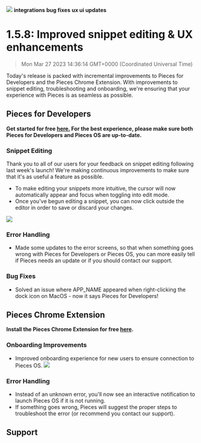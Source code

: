 ![](https://uploads-ssl.webflow.com/6143afec68f555387049efb3/630d778bed7681347a555f51_ezgif_com-gif-maker34_35521d5d074e930305278f8047bfcfa0_2000.png)
**integrations** **bug fixes** **ux ui updates**
# 1.5.8: Improved snippet editing & UX enhancements
> Mon Mar 27 2023 14:36:14 GMT+0000 (Coordinated Universal Time)

Today's release is packed with incremental improvements to Pieces for Developers and the Pieces Chrome Extension. With improvements to snippet editing, troubleshooting and onboarding, we're ensuring that your experience with Pieces is as seamless as possible.
## Pieces for Developers
**Get started for free <a href="https://code.pieces.app/install" target="_blank" rel="noopener noreferrer">here.</a> For the best experience, please make sure both Pieces for Developers and Pieces OS are up-to-date.**

### Snippet Editing
Thank you to all of our users for your feedback on snippet editing following last week's launch! We're making continuous improvements to make sure that it's as useful a feature as possible.
- To make editing your snippets more intuitive, the cursor will now automatically appear and focus when toggling into edit mode.
- Once you've begun editing a snippet, you can now click outside the editor in order to save or discard your changes.

![](https://uploads-ssl.webflow.com/6143afec68f555387049efb3/630d778ced7681e3a2555f57_ezgif_com-gif-maker32_e5a2948be30a51b16d1bce42eb84a93d_800.png)

### Error Handling
- Made some updates to the error screens, so that when something goes wrong with Pieces for Developers or Pieces OS, you can more easily tell if Pieces needs an update or if you should contact our support.

### Bug Fixes
- Solved an issue where APP_NAME appeared when right-clicking the dock icon on MacOS - now it says Pieces for Developers!

## Pieces Chrome Extension
**Install the Pieces Chrome Extension for free <a href="https://chrome.google.com/webstore/detail/pieces/igbgibhbfonhmjlechmeefimncpekepm?hl=en" target="_blank" rel="noopener noreferrer">here</a>.**

### Onboarding Improvements
- Improved onboarding experience for new users to ensure connection to Pieces OS.
![](https://uploads-ssl.webflow.com/6143afec68f555387049efb3/630d778ced76817bc3555f58_ezgif_com-gif-maker33_dd199c832ec6c75b8b63d5ba8616de49_800.png)

### Error Handling
- Instead of an unknown error, you'll now see an interactive notification to launch Pieces OS if it is not running.
- If something goes wrong, Pieces will suggest the proper steps to troubleshoot the error (or recommend you contact our support).

## Support
